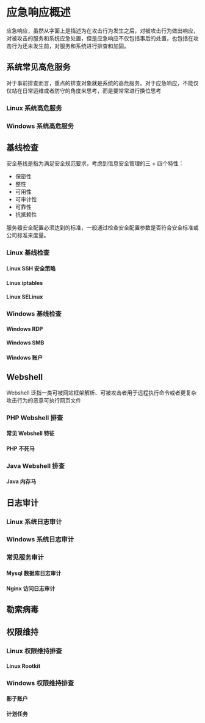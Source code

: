 # 应急响应概述

应急响应，虽然从字面上是描述为在攻击行为发生之后，对被攻击行为做出响应，对被攻击的服务和系统应急处置，但是应急响应不仅包括事后的处置，也包括在攻击行为还未发生前，对服务和系统进行排查和加固。

## 系统常见高危服务

对于事前排查而言，重点的排查对象就是系统的高危服务。对于应急响应，不能仅仅站在日常运维或者防守的角度来思考，而是要常常进行换位思考

### Linux 系统高危服务

### Windows 系统高危服务

## 基线检查

安全基线是指为满足安全规范要求，考虑到信息安全管理的三 + 四个特性：

- 保密性
- 整性
- 可用性
- 可审计性
- 可靠性
- 抗抵赖性

服务器安全配置必须达到的标准，一般通过检查安全配置参数是否符合安全标准或公司标准来度量。

### Linux 基线检查

#### Linux SSH 安全策略

#### Linux iptables

#### Linux SELinux

### Windows 基线检查

#### Windows RDP

#### Windows SMB

#### Windows 账户

## Webshell

Webshell 泛指一类可被网站框架解析、可被攻击者用于远程执行命令或者更复杂攻击行为的恶意可执行网页文件

### PHP Webshell 排查

#### 常见 Webshell 特征

#### PHP 不死马

### Java Webshell 排查

#### Java 内存马

## 日志审计

### Linux 系统日志审计

### Windows 系统日志审计

### 常见服务审计

#### Mysql 数据库日志审计

#### Nginx 访问日志审计

## 勒索病毒

## 权限维持

### Linux 权限维持排查

#### Linux Rootkit

### Windows 权限维持排查

#### 影子账户

#### 计划任务
